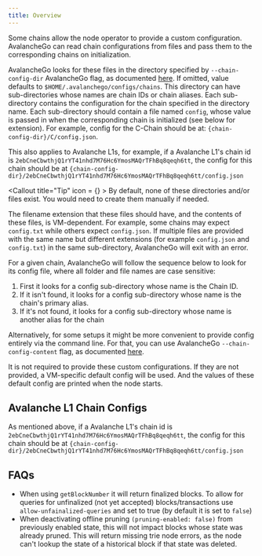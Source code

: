 ```yaml
---
title: Overview
---
```


Some chains allow the node operator to provide a custom configuration. AvalancheGo can read chain configurations from files and pass them to the corresponding chains on initialization.

AvalancheGo looks for these files in the directory specified by `--chain-config-dir` AvalancheGo flag, as documented [here](/nodes/configure/configs-flags#--chain-config-dir-string). If omitted, value defaults to `$HOME/.avalanchego/configs/chains`. This directory can have sub-directories whose names are chain IDs or chain aliases. Each sub-directory contains the configuration for the chain specified in the directory name. Each sub-directory should contain a file named `config`, whose value is passed in when the corresponding chain is initialized (see below for extension). For example, config for the C-Chain should be at: `{chain-config-dir}/C/config.json`.

This also applies to Avalanche L1s, for example, if a Avalanche L1's chain id is `2ebCneCbwthjQ1rYT41nhd7M76Hc6YmosMAQrTFhBq8qeqh6tt`, the config for this chain should be at `{chain-config-dir}/2ebCneCbwthjQ1rYT41nhd7M76Hc6YmosMAQrTFhBq8qeqh6tt/config.json`

<Callout title="Tip" icon = {<BadgeCheck className="size-5 text-card" fill="green" />} >
By default, none of these directories and/or files exist. You would need to create them manually if needed.
</Callout>

The filename extension that these files should have, and the contents of these files, is VM-dependent. For example, some chains may expect `config.txt` while others expect `config.json`. If multiple files are provided with the same name but different extensions (for example `config.json` and `config.txt`) in the same sub-directory, AvalancheGo will exit with an error.

For a given chain, AvalancheGo will follow the sequence below to look for its config file, where all folder and file names are case sensitive:

1. First it looks for a config sub-directory whose name is the Chain ID.
2. If it isn't found, it looks for a config sub-directory whose name is the chain's primary alias.
3. If it's not found, it looks for a config sub-directory whose name is another alias for the chain

Alternatively, for some setups it might be more convenient to provide config entirely via the command line. For that, you can use AvalancheGo `--chain-config-content` flag, as documented [here](/nodes/configure/configs-flags#--chain-config-content-string).

It is not required to provide these custom configurations. If they are not provided, a VM-specific default config will be used. And the values of these default config are printed when the node starts.

## Avalanche L1 Chain Configs

As mentioned above, if a Avalanche L1's chain id is `2ebCneCbwthjQ1rYT41nhd7M76Hc6YmosMAQrTFhBq8qeqh6tt`, the config for this chain should be at `{chain-config-dir}/2ebCneCbwthjQ1rYT41nhd7M76Hc6YmosMAQrTFhBq8qeqh6tt/config.json`

## FAQs

- When using `getBlockNumber` it will return finalized blocks. To allow for queries for unfinalized (not yet accepted) blocks/transactions use `allow-unfainalized-queries` and set to true (by default it is set to `false`) 
- When deactivating offline pruning `(pruning-enabled: false)` from previously enabled state, this will not impact blocks whose state was already pruned. This will return missing trie node errors, as the node can't lookup the state of a historical block if that state was deleted.
